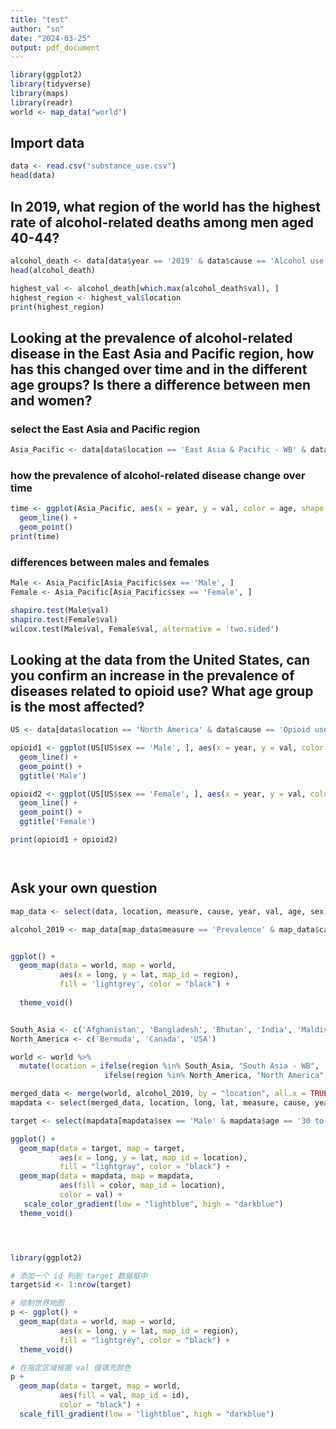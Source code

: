 ```yaml
---
title: "test"
author: "sn"
date: "2024-03-25"
output: pdf_document
---
```

```r
library(ggplot2)
library(tidyverse)
library(maps)
library(readr)
world <- map_data("world")
```

## Import data
```r
data <- read.csv("substance_use.csv")
head(data)
```


## In 2019, what region of the world has the highest rate of alcohol-related deaths among men aged 40-44?
```r
alcohol_death <- data[data$year == '2019' & data$cause == 'Alcohol use disorders' & data$sex == 'Male' & data$age == '40 to 44' & data$measure == 'Deaths', ]
head(alcohol_death)

highest_val <- alcohol_death[which.max(alcohol_death$val), ]
highest_region <- highest_val$location
print(highest_region)

```

## Looking at the prevalence of alcohol-related disease in the East Asia and Pacific region, how has this changed over time and in the different age groups? Is there a difference between men and women?

### select the East Asia and Pacific region
```r
Asia_Pacific <- data[data$location == 'East Asia & Pacific - WB' & data$cause == 'Alcohol use disorders' & data$measure == 'Prevalence', ]
```

### how the prevalence of alcohol-related disease change over time
```r
time <- ggplot(Asia_Pacific, aes(x = year, y = val, color = age, shape = sex)) + 
  geom_line() +
  geom_point()
print(time)
```

### differences between males and females
```r

Male <- Asia_Pacific[Asia_Pacific$sex == 'Male', ]
Female <- Asia_Pacific[Asia_Pacific$sex == 'Female', ]

shapiro.test(Male$val)
shapiro.test(Female$val)
wilcox.test(Male$val, Female$val, alternative = 'two.sided')
```

## Looking at the data from the United States, can you confirm an increase in the prevalence of diseases related to opioid use? What age group is the most affected?
```r
US <- data[data$location == 'North America' & data$cause == 'Opioid use disorders' & data$measure == 'Prevalence', ]

opioid1 <- ggplot(US[US$sex == 'Male', ], aes(x = year, y = val, color = age)) +
  geom_line() +
  geom_point() +
  ggtitle('Male')

opioid2 <- ggplot(US[US$sex == 'Female', ], aes(x = year, y = val, color = age)) +
  geom_line() +
  geom_point() +
  ggtitle('Female')

print(opioid1 + opioid2)




```

## Ask your own question

```r


map_data <- select(data, location, measure, cause, year, val, age, sex) 

alcohol_2019 <- map_data[map_data$measure == 'Prevalence' & map_data$cause == 'Alcohol use disorders' & map_data$year == '2019', ]


ggplot() +
  geom_map(data = world, map = world,
           aes(x = long, y = lat, map_id = region),
           fill = 'lightgrey', color = "black") +
 
  theme_void()



```



```r
South_Asia <- c('Afghanistan', 'Bangladesh', 'Bhutan', 'India', 'Maldives', 'Nepal', 'Pakistan', 'Sri Lanka')
North_America <- c('Bermuda', 'Canada', 'USA')

world <- world %>%
  mutate(location = ifelse(region %in% South_Asia, "South Asia - WB",
                     ifelse(region %in% North_America, "North America", "Other")))

merged_data <- merge(world, alcohol_2019, by = "location", all.x = TRUE)
mapdata <- select(merged_data, location, long, lat, measure, cause, year, sex, age, val)

target <- select(mapdata[mapdata$sex == 'Male' & mapdata$age == '30 to 34', ], location, long, lat, val)

ggplot() +
  geom_map(data = target, map = target,
           aes(x = long, y = lat, map_id = location),
           fill = "lightgray", color = "black") +
  geom_map(data = mapdata, map = mapdata,
           aes(fill = color, map_id = location),
           color = val) +
   scale_color_gradient(low = "lightblue", high = "darkblue") 
  theme_void()





```

```r
library(ggplot2)

# 添加一个 id 列到 target 数据框中
target$id <- 1:nrow(target)

# 绘制世界地图
p <- ggplot() +
  geom_map(data = world, map = world,
           aes(x = long, y = lat, map_id = region),
           fill = "lightgrey", color = "black") +
  theme_void()

# 在指定区域根据 val 值填充颜色
p +
  geom_map(data = target, map = world,
           aes(fill = val, map_id = id),
           color = "black") +
  scale_fill_gradient(low = "lightblue", high = "darkblue")


```

```r




```